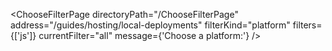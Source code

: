 

<ChooseFilterPage
  directoryPath="/ChooseFilterPage"
  address="/guides/hosting/local-deployments"
  filterKind="platform"
  filters={['js']}
  currentFilter="all"
  message={'Choose a platform:'}
/>
